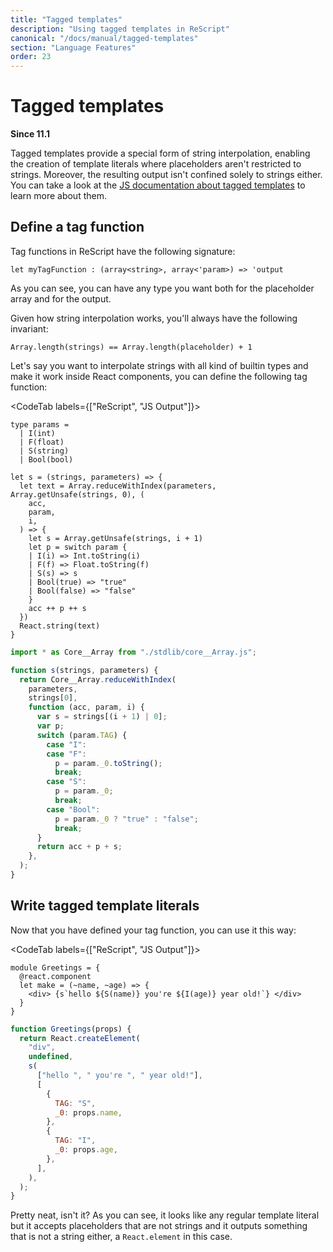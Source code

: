 ```yaml
---
title: "Tagged templates"
description: "Using tagged templates in ReScript"
canonical: "/docs/manual/tagged-templates"
section: "Language Features"
order: 23
---
```


# Tagged templates

**Since 11.1**

Tagged templates provide a special form of string interpolation, enabling the creation of template literals
where placeholders aren't restricted to strings. Moreover, the resulting output isn't confined solely to
strings either. You can take a look at the [JS documentation
about tagged templates](https://developer.mozilla.org/en-US/docs/Web/JavaScript/Reference/Template_literals#tagged_templates)
to learn more about them.

## Define a tag function

Tag functions in ReScript have the following signature:

```res
let myTagFunction : (array<string>, array<'param>) => 'output
```

As you can see, you can have any type you want both for the placeholder array and for the output.

Given how string interpolation works, you'll always have the following invariant:

```res
Array.length(strings) == Array.length(placeholder) + 1
```

Let's say you want to interpolate strings with all kind of builtin types and make it work inside React components,
you can define the following tag function:

<CodeTab labels={["ReScript", "JS Output"]}>

```res prelude
type params =
  | I(int)
  | F(float)
  | S(string)
  | Bool(bool)

let s = (strings, parameters) => {
  let text = Array.reduceWithIndex(parameters, Array.getUnsafe(strings, 0), (
    acc,
    param,
    i,
  ) => {
    let s = Array.getUnsafe(strings, i + 1)
    let p = switch param {
    | I(i) => Int.toString(i)
    | F(f) => Float.toString(f)
    | S(s) => s
    | Bool(true) => "true"
    | Bool(false) => "false"
    }
    acc ++ p ++ s
  })
  React.string(text)
}
```

```js
import * as Core__Array from "./stdlib/core__Array.js";

function s(strings, parameters) {
  return Core__Array.reduceWithIndex(
    parameters,
    strings[0],
    function (acc, param, i) {
      var s = strings[(i + 1) | 0];
      var p;
      switch (param.TAG) {
        case "I":
        case "F":
          p = param._0.toString();
          break;
        case "S":
          p = param._0;
          break;
        case "Bool":
          p = param._0 ? "true" : "false";
          break;
      }
      return acc + p + s;
    },
  );
}
```

</CodeTab>

## Write tagged template literals

Now that you have defined your tag function, you can use it this way:

<CodeTab labels={["ReScript", "JS Output"]}>

```res example
module Greetings = {
  @react.component
  let make = (~name, ~age) => {
    <div> {s`hello ${S(name)} you're ${I(age)} year old!`} </div>
  }
}
```

```js
function Greetings(props) {
  return React.createElement(
    "div",
    undefined,
    s(
      ["hello ", " you're ", " year old!"],
      [
        {
          TAG: "S",
          _0: props.name,
        },
        {
          TAG: "I",
          _0: props.age,
        },
      ],
    ),
  );
}
```

</CodeTab>

Pretty neat, isn't it? As you can see, it looks like any regular template literal but it accepts placeholders that are not strings
and it outputs something that is not a string either, a `React.element` in this case.

